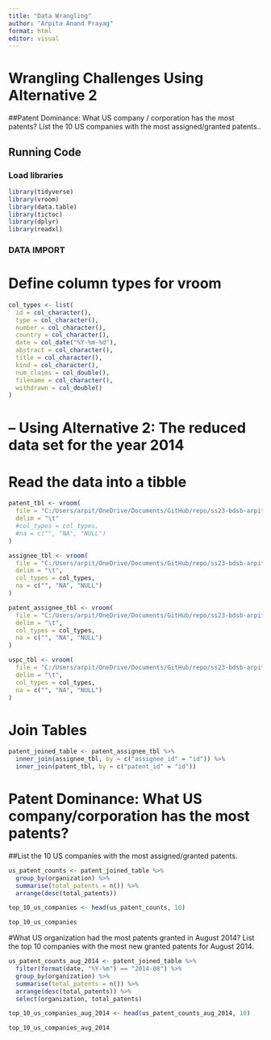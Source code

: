 ```yaml
---
title: "Data Wrangling"
author: "Arpita Anand Prayag"
format: html
editor: visual
---
```


# Wrangling Challenges Using Alternative 2

##Patent Dominance: What US company / corporation has the most patents? List the 10 US companies with the most assigned/granted patents..

## Running Code

### Load libraries

```r
library(tidyverse)
library(vroom)
library(data.table)
library(tictoc)
library(dplyr)
library(readxl)
```

### DATA IMPORT

# Define column types for vroom

```r
col_types <- list(
  id = col_character(),
  type = col_character(),
  number = col_character(),
  country = col_character(),
  date = col_date("%Y-%m-%d"),
  abstract = col_character(),
  title = col_character(),
  kind = col_character(),
  num_claims = col_double(),
  filename = col_character(),
  withdrawn = col_double()
)
```

# -- Using Alternative 2: The reduced data set for the year 2014

# Read the data into a tibble

```r
patent_tbl <- vroom(
  file = "C:/Users/arpit/OneDrive/Documents/GitHub/repo/ss23-bdsb-arpitaprayag/assets/data/Patent_data_reduced/Patent_data_reduced/patent.tsv", 
  delim = "\t"
  #col_types = col_types,
  #na = c("", "NA", "NULL")
)

assignee_tbl <- vroom(
  file = "C:/Users/arpit/OneDrive/Documents/GitHub/repo/ss23-bdsb-arpitaprayag/assets/data/Patent_data_reduced/Patent_data_reduced/assignee.tsv", 
  delim = "\t", 
  col_types = col_types,
  na = c("", "NA", "NULL")
)

patent_assignee_tbl <- vroom(
  file = "C:/Users/arpit/OneDrive/Documents/GitHub/repo/ss23-bdsb-arpitaprayag/assets/data/Patent_data_reduced/Patent_data_reduced/patent_assignee.tsv", 
  delim = "\t", 
  col_types = col_types,
  na = c("", "NA", "NULL")
)

uspc_tbl <- vroom(
  file = "C:/Users/arpit/OneDrive/Documents/GitHub/repo/ss23-bdsb-arpitaprayag/assets/data/Patent_data_reduced/Patent_data_reduced/uspc.tsv", 
  delim = "\t", 
  col_types = col_types,
  na = c("", "NA", "NULL")
)
```

# Join Tables

```r
patent_joined_table <- patent_assignee_tbl %>%
  inner_join(assignee_tbl, by = c("assignee_id" = "id")) %>%
  inner_join(patent_tbl, by = c("patent_id" = "id"))
```

# Patent Dominance: What US company/corporation has the most patents?

##List the 10 US companies with the most assigned/granted patents.

```r
us_patent_counts <- patent_joined_table %>%
  group_by(organization) %>%
  summarise(total_patents = n()) %>%
  arrange(desc(total_patents))

top_10_us_companies <- head(us_patent_counts, 10)

top_10_us_companies
```

#What US organization had the most patents granted in August 2014? List the top 10 companies with the most new granted patents for August 2014.

```r
us_patent_counts_aug_2014 <- patent_joined_table %>%
  filter(format(date, "%Y-%m") == "2014-08") %>%
  group_by(organization) %>%
  summarise(total_patents = n()) %>%
  arrange(desc(total_patents)) %>%
  select(organization, total_patents)

top_10_us_companies_aug_2014 <- head(us_patent_counts_aug_2014, 10)

top_10_us_companies_aug_2014
```
